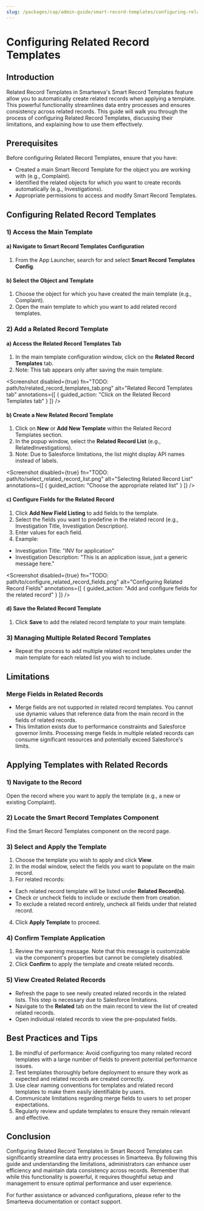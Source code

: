 ```yaml
---
slug: /packages/cap/admin-guide/smart-record-templates/configuring-related-record-templates
---
```



# Configuring Related Record Templates

## Introduction

Related Record Templates in Smarteeva's Smart Record Templates feature allow you to automatically create related records when applying a template. This powerful functionality streamlines data entry processes and ensures consistency across related records. This guide will walk you through the process of configuring Related Record Templates, discussing their limitations, and explaining how to use them effectively.



## Prerequisites

Before configuring Related Record Templates, ensure that you have:

- Created a main Smart Record Template for the object you are working with (e.g., Complaint).
- Identified the related objects for which you want to create records automatically (e.g., Investigations).
- Appropriate permissions to access and modify Smart Record Templates.

## Configuring Related Record Templates

### 1) Access the Main Template

#### a) Navigate to Smart Record Templates Configuration

1. From the App Launcher, search for and select **Smart Record Templates Config**.



#### b) Select the Object and Template

1. Choose the object for which you have created the main template (e.g., Complaint).
2. Open the main template to which you want to add related record templates.



### 2) Add a Related Record Template

#### a) Access the Related Record Templates Tab

1. In the main template configuration window, click on the **Related Record Templates** tab.
2. Note: This tab appears only after saving the main template.

<Screenshot
  disabled={true}
  fn="TODO: path/to/related_record_templates_tab.png"
  alt="Related Record Templates tab"
  annotations={[
    { guided_action: "Click on the Related Record Templates tab" }
  ]}
/>



#### b) Create a New Related Record Template

1. Click on **New** or **Add New Template** within the Related Record Templates section.
2. In the popup window, select the **Related Record List** (e.g., RelatedInvestigations).
3. Note: Due to Salesforce limitations, the list might display API names instead of labels.

<Screenshot
  disabled={true}
  fn="TODO: path/to/select_related_record_list.png"
  alt="Selecting Related Record List"
  annotations={[
    { guided_action: "Choose the appropriate related list" }
  ]}
/>



#### c) Configure Fields for the Related Record

1. Click **Add New Field Listing** to add fields to the template.
2. Select the fields you want to predefine in the related record (e.g., Investigation Title, Investigation Description).
3. Enter values for each field.
4. Example:
- Investigation Title: "INV for application"
- Investigation Description: "This is an application issue, just a generic message here."

<Screenshot
  disabled={true}
  fn="TODO: path/to/configure_related_record_fields.png"
  alt="Configuring Related Record Fields"
  annotations={[
    { guided_action: "Add and configure fields for the related record" }
  ]}
/>



#### d) Save the Related Record Template

1. Click **Save** to add the related record template to your main template.

### 3) Managing Multiple Related Record Templates

- Repeat the process to add multiple related record templates under the main template for each related list you wish to include.

## Limitations

### Merge Fields in Related Records

- Merge fields are not supported in related record templates. You cannot use dynamic values that reference data from the main record in the fields of related records.
- This limitation exists due to performance constraints and Salesforce governor limits. Processing merge fields in multiple related records can consume significant resources and potentially exceed Salesforce's limits.



## Applying Templates with Related Records

### 1) Navigate to the Record

Open the record where you want to apply the template (e.g., a new or existing Complaint).

### 2) Locate the Smart Record Templates Component

Find the Smart Record Templates component on the record page.

### 3) Select and Apply the Template

1. Choose the template you wish to apply and click **View**.
2. In the modal window, select the fields you want to populate on the main record.
3. For related records:
- Each related record template will be listed under **Related Record(s)**.
- Check or uncheck fields to include or exclude them from creation.
- To exclude a related record entirely, uncheck all fields under that related record.
4. Click **Apply Template** to proceed.



### 4) Confirm Template Application

1. Review the warning message. Note that this message is customizable via the component's properties but cannot be completely disabled.
2. Click **Confirm** to apply the template and create related records.



### 5) View Created Related Records

- Refresh the page to see newly created related records in the related lists. This step is necessary due to Salesforce limitations.
- Navigate to the **Related** tab on the main record to view the list of created related records.
- Open individual related records to view the pre-populated fields.



## Best Practices and Tips

1. Be mindful of performance: Avoid configuring too many related record templates with a large number of fields to prevent potential performance issues.
2. Test templates thoroughly before deployment to ensure they work as expected and related records are created correctly.
3. Use clear naming conventions for templates and related record templates to make them easily identifiable by users.
4. Communicate limitations regarding merge fields to users to set proper expectations.
5. Regularly review and update templates to ensure they remain relevant and effective.

## Conclusion

Configuring Related Record Templates in Smart Record Templates can significantly streamline data entry processes in Smarteeva. By following this guide and understanding the limitations, administrators can enhance user efficiency and maintain data consistency across records. Remember that while this functionality is powerful, it requires thoughtful setup and management to ensure optimal performance and user experience.

For further assistance or advanced configurations, please refer to the Smarteeva documentation or contact support.
